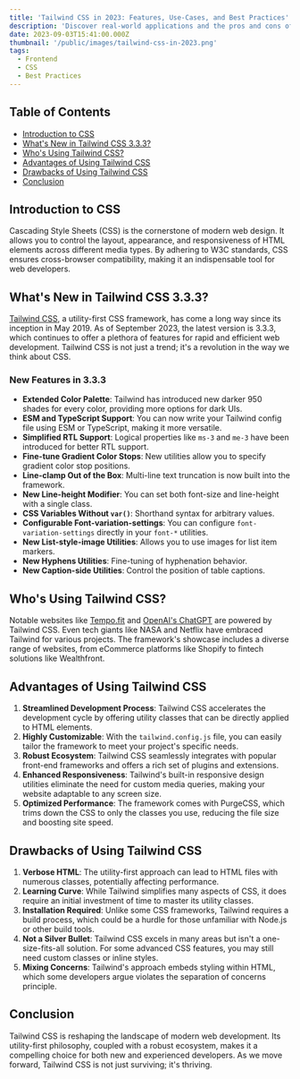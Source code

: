 ```yaml
---
title: 'Tailwind CSS in 2023: Features, Use-Cases, and Best Practices'
description: 'Discover real-world applications and the pros and cons of Tailwind CSS as of 2023. This blog post aims to equip developers with the knowledge to make informed decisions about using Tailwind CSS in their projects.'
date: 2023-09-03T15:41:00.000Z
thumbnail: '/public/images/tailwind-css-in-2023.png'
tags:
  - Frontend
  - CSS
  - Best Practices
---
```


## Table of Contents

- [Introduction to CSS](#introduction-to-css)
- [What's New in Tailwind CSS 3.3.3?](#whats-new-in-tailwind-css-333)
- [Who's Using Tailwind CSS?](#whos-using-tailwind-css)
- [Advantages of Using Tailwind CSS](#advantages-of-using-tailwind-css)
- [Drawbacks of Using Tailwind CSS](#drawbacks-of-using-tailwind-css)
- [Conclusion](#conclusion)

## Introduction to CSS

Cascading Style Sheets (CSS) is the cornerstone of modern web design. It allows you to control the layout, appearance, and responsiveness of HTML elements across different media types. By adhering to W3C standards, CSS ensures cross-browser compatibility, making it an indispensable tool for web developers.

## What's New in Tailwind CSS 3.3.3?

[Tailwind CSS](https://tailwindcss.com/), a utility-first CSS framework, has come a long way since its inception in May 2019. As of September 2023, the latest version is 3.3.3, which continues to offer a plethora of features for rapid and efficient web development. Tailwind CSS is not just a trend; it's a revolution in the way we think about CSS.

### New Features in 3.3.3

- **Extended Color Palette**: Tailwind has introduced new darker 950 shades for every color, providing more options for dark UIs.
- **ESM and TypeScript Support**: You can now write your Tailwind config file using ESM or TypeScript, making it more versatile.
- **Simplified RTL Support**: Logical properties like `ms-3` and `me-3` have been introduced for better RTL support.
- **Fine-tune Gradient Color Stops**: New utilities allow you to specify gradient color stop positions.
- **Line-clamp Out of the Box**: Multi-line text truncation is now built into the framework.
- **New Line-height Modifier**: You can set both font-size and line-height with a single class.
- **CSS Variables Without `var()`**: Shorthand syntax for arbitrary values.
- **Configurable Font-variation-settings**: You can configure `font-variation-settings` directly in your `font-*` utilities.
- **New List-style-image Utilities**: Allows you to use images for list item markers.
- **New Hyphens Utilities**: Fine-tuning of hyphenation behavior.
- **New Caption-side Utilities**: Control the position of table captions.

## Who's Using Tailwind CSS?

Notable websites like [Tempo.fit](https://tempo.fit/) and [OpenAI's ChatGPT](https://chat.openai.com/) are powered by Tailwind CSS. Even tech giants like NASA and Netflix have embraced Tailwind for various projects. The framework's showcase includes a diverse range of websites, from eCommerce platforms like Shopify to fintech solutions like Wealthfront.

## Advantages of Using Tailwind CSS

1. **Streamlined Development Process**: Tailwind CSS accelerates the development cycle by offering utility classes that can be directly applied to HTML elements.
2. **Highly Customizable**: With the `tailwind.config.js` file, you can easily tailor the framework to meet your project's specific needs.
3. **Robust Ecosystem**: Tailwind CSS seamlessly integrates with popular front-end frameworks and offers a rich set of plugins and extensions.
4. **Enhanced Responsiveness**: Tailwind's built-in responsive design utilities eliminate the need for custom media queries, making your website adaptable to any screen size.
5. **Optimized Performance**: The framework comes with PurgeCSS, which trims down the CSS to only the classes you use, reducing the file size and boosting site speed.

## Drawbacks of Using Tailwind CSS

1. **Verbose HTML**: The utility-first approach can lead to HTML files with numerous classes, potentially affecting performance.
2. **Learning Curve**: While Tailwind simplifies many aspects of CSS, it does require an initial investment of time to master its utility classes.
3. **Installation Required**: Unlike some CSS frameworks, Tailwind requires a build process, which could be a hurdle for those unfamiliar with Node.js or other build tools.
4. **Not a Silver Bullet**: Tailwind CSS excels in many areas but isn't a one-size-fits-all solution. For some advanced CSS features, you may still need custom classes or inline styles.
5. **Mixing Concerns**: Tailwind's approach embeds styling within HTML, which some developers argue violates the separation of concerns principle.

## Conclusion

Tailwind CSS is reshaping the landscape of modern web development. Its utility-first philosophy, coupled with a robust ecosystem, makes it a compelling choice for both new and experienced developers. As we move forward, Tailwind CSS is not just surviving; it's thriving.
